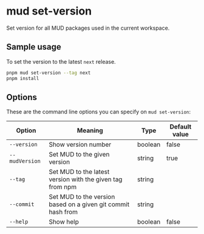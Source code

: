 # mud set-version

Set version for all MUD packages used in the current workspace.

## Sample usage

To set the version to the latest `next` release.

```sh copy
pnpm mud set-version --tag next
pnpm install
```

## Options

These are the command line options you can specify on `mud set-version`:

| Option         | Meaning                                                      | Type    | Default value |
| -------------- | ------------------------------------------------------------ | ------- | ------------- |
| `--version`    | Show version number                                          | boolean | false         |
| `--mudVersion` | Set MUD to the given version                                 | string  | true          |
| `--tag`        | Set MUD to the latest version with the given tag from npm    | string  |               |
| `--commit`     | Set MUD to the version based on a given git commit hash from | string  |
| `--help`       | Show help                                                    | boolean | false         |
